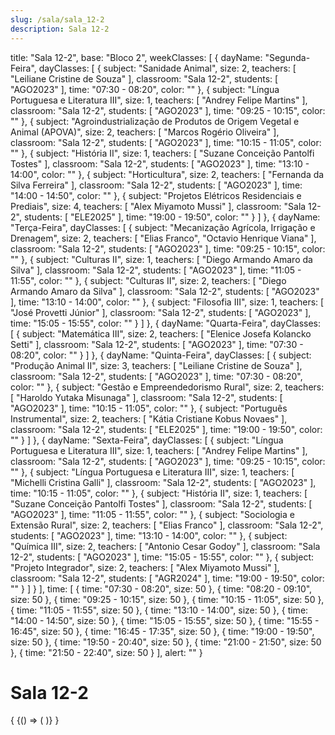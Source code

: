 ```yaml
---
slug: /sala/sala_12-2
description: Sala 12-2
---
```

  title: "Sala 12-2",
  base: "Bloco 2",
  weekClasses: [
    {
      dayName: "Segunda-Feira",
      dayClasses: [
        {
          subject: "Sanidade Animal",
          size: 2,
          teachers: [
            "Leiliane Cristine de Souza"
          ],
          classroom: "Sala 12-2",
          students: [
            "AGO2023"
          ],
          time: "07:30 - 08:20",
          color: ""
        },
        {
          subject: "Língua Portuguesa e Literatura III",
          size: 1,
          teachers: [
            "Andrey Felipe Martins"
          ],
          classroom: "Sala 12-2",
          students: [
            "AGO2023"
          ],
          time: "09:25 - 10:15",
          color: ""
        },
        {
          subject: "Agroindustrialização de Produtos de Origem Vegetal e Animal (APOVA)",
          size: 2,
          teachers: [
            "Marcos Rogério Oliveira"
          ],
          classroom: "Sala 12-2",
          students: [
            "AGO2023"
          ],
          time: "10:15 - 11:05",
          color: ""
        },
        {
          subject: "História II",
          size: 1,
          teachers: [
            "Suzane Conceição Pantolfi Tostes"
          ],
          classroom: "Sala 12-2",
          students: [
            "AGO2023"
          ],
          time: "13:10 - 14:00",
          color: ""
        },
        {
          subject: "Horticultura",
          size: 2,
          teachers: [
            "Fernanda da Silva Ferreira"
          ],
          classroom: "Sala 12-2",
          students: [
            "AGO2023"
          ],
          time: "14:00 - 14:50",
          color: ""
        },
        {
          subject: "Projetos Elétricos Residenciais e Prediais",
          size: 4,
          teachers: [
            "Alex Miyamoto Mussi"
          ],
          classroom: "Sala 12-2",
          students: [
            "ELE2025"
          ],
          time: "19:00 - 19:50",
          color: ""
        }
      ]
    },
    {
      dayName: "Terça-Feira",
      dayClasses: [
        {
          subject: "Mecanização Agrícola, Irrigação e Drenagem",
          size: 2,
          teachers: [
            "Elias Franco",
            "Octavio Henrique Viana"
          ],
          classroom: "Sala 12-2",
          students: [
            "AGO2023"
          ],
          time: "09:25 - 10:15",
          color: ""
        },
        {
          subject: "Culturas II",
          size: 1,
          teachers: [
            "Diego Armando Amaro da Silva"
          ],
          classroom: "Sala 12-2",
          students: [
            "AGO2023"
          ],
          time: "11:05 - 11:55",
          color: ""
        },
        {
          subject: "Culturas II",
          size: 2,
          teachers: [
            "Diego Armando Amaro da Silva"
          ],
          classroom: "Sala 12-2",
          students: [
            "AGO2023"
          ],
          time: "13:10 - 14:00",
          color: ""
        },
        {
          subject: "Filosofia III",
          size: 1,
          teachers: [
            "José Provetti Júnior"
          ],
          classroom: "Sala 12-2",
          students: [
            "AGO2023"
          ],
          time: "15:05 - 15:55",
          color: ""
        }
      ]
    },
    {
      dayName: "Quarta-Feira",
      dayClasses: [
        {
          subject: "Matemática III",
          size: 2,
          teachers: [
            "Elenice Josefa Kolancko Setti"
          ],
          classroom: "Sala 12-2",
          students: [
            "AGO2023"
          ],
          time: "07:30 - 08:20",
          color: ""
        }
      ]
    },
    {
      dayName: "Quinta-Feira",
      dayClasses: [
        {
          subject: "Produção Animal II",
          size: 3,
          teachers: [
            "Leiliane Cristine de Souza"
          ],
          classroom: "Sala 12-2",
          students: [
            "AGO2023"
          ],
          time: "07:30 - 08:20",
          color: ""
        },
        {
          subject: "Gestão e Empreendedorismo Rural",
          size: 2,
          teachers: [
            "Haroldo Yutaka Misunaga"
          ],
          classroom: "Sala 12-2",
          students: [
            "AGO2023"
          ],
          time: "10:15 - 11:05",
          color: ""
        },
        {
          subject: "Português Instrumental",
          size: 2,
          teachers: [
            "Kátia Cristiane Kobus Novaes"
          ],
          classroom: "Sala 12-2",
          students: [
            "ELE2025"
          ],
          time: "19:00 - 19:50",
          color: ""
        }
      ]
    },
    {
      dayName: "Sexta-Feira",
      dayClasses: [
        {
          subject: "Língua Portuguesa e Literatura III",
          size: 1,
          teachers: [
            "Andrey Felipe Martins"
          ],
          classroom: "Sala 12-2",
          students: [
            "AGO2023"
          ],
          time: "09:25 - 10:15",
          color: ""
        },
        {
          subject: "Língua Portuguesa e Literatura III",
          size: 1,
          teachers: [
            "Michelli Cristina Galli"
          ],
          classroom: "Sala 12-2",
          students: [
            "AGO2023"
          ],
          time: "10:15 - 11:05",
          color: ""
        },
        {
          subject: "História II",
          size: 1,
          teachers: [
            "Suzane Conceição Pantolfi Tostes"
          ],
          classroom: "Sala 12-2",
          students: [
            "AGO2023"
          ],
          time: "11:05 - 11:55",
          color: ""
        },
        {
          subject: "Sociologia e Extensão Rural",
          size: 2,
          teachers: [
            "Elias Franco"
          ],
          classroom: "Sala 12-2",
          students: [
            "AGO2023"
          ],
          time: "13:10 - 14:00",
          color: ""
        },
        {
          subject: "Química III",
          size: 2,
          teachers: [
            "Antonio Cesar Godoy"
          ],
          classroom: "Sala 12-2",
          students: [
            "AGO2023"
          ],
          time: "15:05 - 15:55",
          color: ""
        },
        {
          subject: "Projeto Integrador",
          size: 2,
          teachers: [
            "Alex Miyamoto Mussi"
          ],
          classroom: "Sala 12-2",
          students: [
            "AGR2024"
          ],
          time: "19:00 - 19:50",
          color: ""
        }
      ]
    }
  ],
  time: [
    {
      time: "07:30 - 08:20",
      size: 50
    },
    {
      time: "08:20 - 09:10",
      size: 50
    },
    {
      time: "09:25 - 10:15",
      size: 50
    },
    {
      time: "10:15 - 11:05",
      size: 50
    },
    {
      time: "11:05 - 11:55",
      size: 50
    },
    {
      time: "13:10 - 14:00",
      size: 50
    },
    {
      time: "14:00 - 14:50",
      size: 50
    },
    {
      time: "15:05 - 15:55",
      size: 50
    },
    {
      time: "15:55 - 16:45",
      size: 50
    },
    {
      time: "16:45 - 17:35",
      size: 50
    },
    {
      time: "19:00 - 19:50",
      size: 50
    },
    {
      time: "19:50 - 20:40",
      size: 50
    },
    {
      time: "21:00 - 21:50",
      size: 50
    },
    {
      time: "21:50 - 22:40",
      size: 50
    }
  ],
  alert: ""
}

# Sala 12-2

<div>
  {
    <BrowserOnly>
      {() => (
        <Grid
          title={data.title}
          weekClasses={data.weekClasses}
          time={data.time}
        />
      )}
    </BrowserOnly>
  }
</div>
